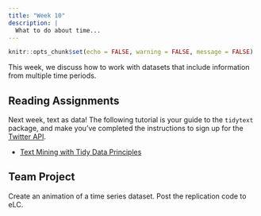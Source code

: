 ```yaml
---
title: "Week 10"
description: |
  What to do about time...
---
```


```r
knitr::opts_chunk$set(echo = FALSE, warning = FALSE, message = FALSE)
```

This week, we discuss how to work with datasets that include information from multiple time periods.

## Reading Assignments

Next week, text as data! The following tutorial is your guide to the `tidytext` package, and make you've completed the instructions to sign up for the [Twitter API](https://joeornstein.github.io/pols-3230/week-11.html#getting-twitter-data).

- [Text Mining with Tidy Data Principles](https://juliasilge.shinyapps.io/learntidytext/#section-introduction)

## Team Project

Create an animation of a time series dataset. Post the replication code to eLC.